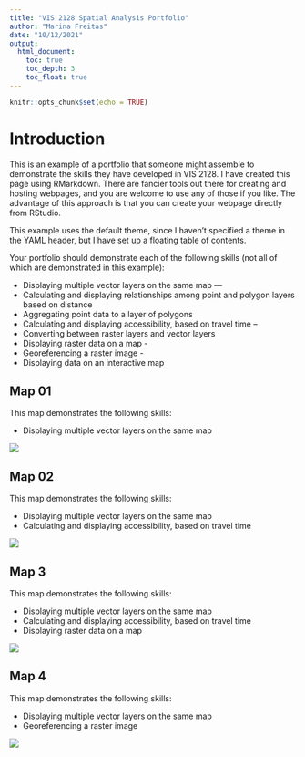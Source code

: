 ```yaml
---
title: "VIS 2128 Spatial Analysis Portfolio"
author: "Marina Freitas"
date: "10/12/2021"
output: 
  html_document:
    toc: true
    toc_depth: 3
    toc_float: true
---
```


```r
knitr::opts_chunk$set(echo = TRUE)
```
# Introduction
This is an example of a portfolio that someone might assemble to demonstrate the skills they have developed in VIS 2128. I have created this page using RMarkdown. There are fancier tools out there for creating and hosting webpages, and you are welcome to use any of those if you like. The advantage of this approach is that you can create your webpage directly from RStudio.

This example uses the default theme, since I haven't specified a theme in the YAML header, but I have set up a floating table of contents.

Your portfolio should demonstrate each of the following skills (not all of which are demonstrated in this example):

* Displaying multiple vector layers on the same map ---
* Calculating and displaying relationships among point and polygon layers based on distance
* Aggregating point data to a layer of polygons
* Calculating and displaying accessibility, based on travel time -- 
* Converting between raster layers and vector layers
* Displaying raster data on a map -
* Georeferencing a raster image - 
* Displaying data on an interactive map

## Map 01
This map demonstrates the following skills: 

* Displaying multiple vector layers on the same map

[![](thumbnails/map1.png)](https://github.com/freitasmarina/spatialanalysis_portfolio/blob/main/fullsize/map1.pdf){target="_blank"}

## Map 02
This map demonstrates the following skills: 

* Displaying multiple vector layers on the same map
* Calculating and displaying accessibility, based on travel time

[![](thumbnails/map2.png)](https://github.com/freitasmarina/spatialanalysis_portfolio/blob/main/fullsize/map2.pdf){target="_blank"}

## Map 3
This map demonstrates the following skills: 

* Displaying multiple vector layers on the same map
* Calculating and displaying accessibility, based on travel time
* Displaying raster data on a map

[![](thumbnails/map3.png)](https://github.com/freitasmarina/spatialanalysis_portfolio/blob/main/fullsize/map3.pdf){target="_blank"}

## Map 4
This map demonstrates the following skills: 

* Displaying multiple vector layers on the same map
* Georeferencing a raster image

[![](thumbnails/map4.png)](https://github.com/freitasmarina/spatialanalysis_portfolio/blob/main/fullsize/map4.pdf){target="_blank"}


